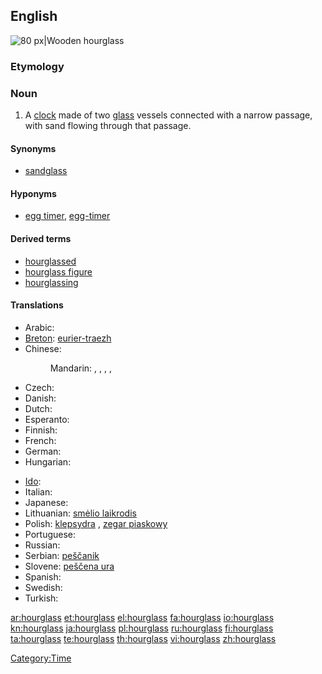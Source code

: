 ==English==
[[Image:Wooden_hourglass_2.jpg|thumb|right|80 px|Wooden hourglass]]
{{wikipedia}}

===Etymology===
{{compound|hour|glass}}

===Noun===
{{en-noun|sg=[[hour]][[glass]]|es}}

# A [[clock]] made of two [[glass]] vessels connected with a narrow passage, with sand flowing through that passage.

====Synonyms====
* [[sandglass]]

====Hyponyms====
* [[egg timer]], [[egg-timer]]

====Derived terms====
* [[hourglassed]]
* [[hourglass figure]]
* [[hourglassing]]

====Translations====
{{trans-top|clock}}
* Arabic: {{t|ar|ساعة رملية|f|tr=saa3a ramlíyya}}
* [[Breton]]: [[eurier-traezh]] {{m}}
* Chinese:
*: Mandarin: {{t|cmn|沙漏|tr=shālòu|sc=Hani}}, {{t|cmn|沙鐘|sc=Hani}}, {{t|cmn|沙钟|tr=shāzhōng|sc=Hani}}, {{t|cmn|沙壺|sc=Hani}}, {{t|cmn|沙壶|tr=shāhú|sc=Hani}}
* Czech: {{t-|cs|přesýpací hodiny|f|p}}
* Danish: {{t|da|timeglas|n}}
* Dutch: {{t+|nl|zandloper|m}}
* Esperanto: {{t-|eo|sablohorloĝo|xs=Esperanto}}
* Finnish: {{t+|fi|tiimalasi}}
* French: {{t+|fr|sablier|m}}
* German: {{t+|de|Sanduhr|f}}
* Hungarian: {{t+|hu|homokóra}}
{{trans-mid}}
* [[Ido]]: {{t+|io|sablo-horlojo|xs=Ido}}
* Italian: {{t+|it|clessidra|f}}
* Japanese: {{t-|ja|砂時計|tr=すなどけい, sunadokei}}
* Lithuanian: [[smėlio laikrodis]] {{m}}
* Polish: [[klepsydra]] {{f}}, [[zegar piaskowy]] {{m}}
* Portuguese: {{t-|pt|ampulheta|f}}
* Russian: {{t|ru|песочные часы|m|p|tr=pesóčnyje časý}}
* Serbian: [[peščanik]] {{m}}
* Slovene: [[peščena ura]] {{f}}
* Spanish: {{t-|es|reloj de arena|m}}
* Swedish: {{t+|sv|timglas|n}}
* Turkish: {{t+|tr|kum saati}}
{{trans-bottom}}

[[Category:Time]]

[[ar:hourglass]]
[[et:hourglass]]
[[el:hourglass]]
[[fa:hourglass]]
[[io:hourglass]]
[[kn:hourglass]]
[[ja:hourglass]]
[[pl:hourglass]]
[[ru:hourglass]]
[[fi:hourglass]]
[[ta:hourglass]]
[[te:hourglass]]
[[th:hourglass]]
[[vi:hourglass]]
[[zh:hourglass]]